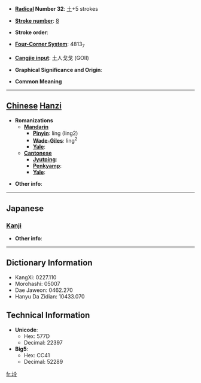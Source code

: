 * '''[[Wiktionary:Chinese radical index| Radical]] Number 32''': [[Wiktionary:Chinese radical index 土|土]]+5 strokes

* '''[[Wiktionary:Chinese total strokes index|Stroke number]]''': [[Wiktionary:Chinese total strokes index 8|8]]

* '''Stroke order''': 

* '''[[Wiktionary:Chinese four corner index|Four-Corner System]]''': 4813<sub>7</sub>

* '''[[Wiktionary:Chinese Cangjie index|Cangjie input]]''': 土人戈戈 (GOII)

* '''Graphical Significance and Origin''': 

* '''Common Meaning'''

----

== [[Chinese]] [[Hanzi]] ==

* '''Romanizations'''
** '''[[Mandarin]]'''
*** '''[[Pinyin]]''': líng (ling2)
*** '''[[Wade-Giles]]''': ling<sup>2</sup>
*** '''[[Yale]]''': 
** '''[[Cantonese]]'''
*** '''[[Jyutping]]''':
*** '''[[Penkyamp]]''': 
*** '''[[Yale]]''': 

* '''Other info''': 

----

==Japanese==
===[[Kanji]]===
{{kanji|on readings=[[れい]] (rei), [[りょう]] (ryō)
|kun readings=
}}

* '''Other info''':  

----

== Dictionary Information ==

* KangXi: 0227.110
* Morohashi: 05007
* Dae Jaweon: 0462.270
* Hanyu Da Zidian: 10433.070

== Technical Information ==

* '''Unicode''':
** Hex: 577D
** Decimal: 22397
* '''Big5''':
** Hex: CC41
** Decimal: 52289

[[fr:坽]]